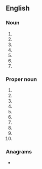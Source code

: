 {{also|hos|hô|hös|hős|hoš|hoş|Hos.}}
==English==
{{wikipedia}}

===Noun===
{{en-noun|?}}

# {{initialism of|en|hall of shame}}
# {{initialism of|en|head of state}}
# {{initialism of|en|[[hour]]s of [[service]]}}
# {{initialism of|en|Holt-Oram syndrome}}
# {{initialism of|en|[[higher]]-[[order]] [[statistics]]}}
# {{init of|en||Health Online Service}}
# {{init of|en||Health Organization Studies}}

===Proper noun===
{{head|en|proper noun}}

# {{init of|en||Hampshire Ornithological Society}}
# {{init of|en||Hands On Sacramento}}
# {{init of|en||Health Outcomes Survey}}
# {{init of|en||Hekscher-Ohlin-Samuelson}}
# {{init of|en|{{w|Home Ownership Scheme}}}}
# {{init of|en||Horizon Open Systems}}
# {{init of|en||{{w|Hornbeck Offshore Services}}}}
# {{init of|en||{{w|Housing Ombudsman}} Service}}
# {{init of|en||Haverfordwest Operatic Society}}
# {{init of|en||{{w|Head of the Schuylkill}}}}

===Anagrams===
* {{anagrams|en|a=hos|OHS|OHs|Osh|SHO|Sho|Soh|ohs|osh|sho|sho'|soh}}